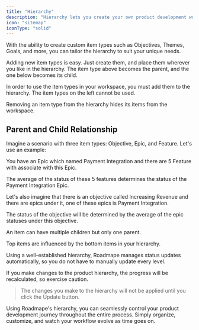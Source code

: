 ```yaml
---
title: "Hierarchy"
description: "Hierarchy lets you create your own product development workflow."
icon: "sitemap"
iconType: "solid"
---
```


With the ability to create custom item types such as Objectives, Themes, Goals, and more, you can tailor the hierarchy to suit your unique needs.

Adding new item types is easy. Just create them, and place them wherever you like in the hierarchy. The item type above becomes the parent, and the one below becomes its child.

<Note>In order to use the item types in your workspace, you must add them to the hierarchy. The item types on the left cannot be used.</Note>

<Warning>Removing an item type from the hierarchy hides its items from the workspace.</Warning>

## Parent and Child Relationship

Imagine a scenario with three item types: Objective, Epic, and Feature. Let's use an example:

You have an Epic which named Payment Integration and there are 5 Feature with associate with this Epic.

The average of the status of these 5 features determines the status of the Payment Integration Epic.

Let's also imagine that there is an objective called Increasing Revenue and there are epics under it, one of these epics is Payment Integration.

The status of the objective will be determined by the average of the epic statuses under this objective.

<Note>An item can have multiple children but only one parent.</Note>

Top items are influenced by the bottom items in your hierarchy.

Using a well-established hierarchy, Roadmape manages status updates automatically, so you do not have to manually update every level.

<Warning>If you make changes to the product hierarchy, the progress will be recalculated, so exercise caution.</Warning>

> The changes you make to the hierarchy will not be applied until you click the Update button.

Using Roadmape's hierarchy, you can seamlessly control your product development journey throughout the entire process. Simply organize, customize, and watch your workflow evolve as time goes on.
